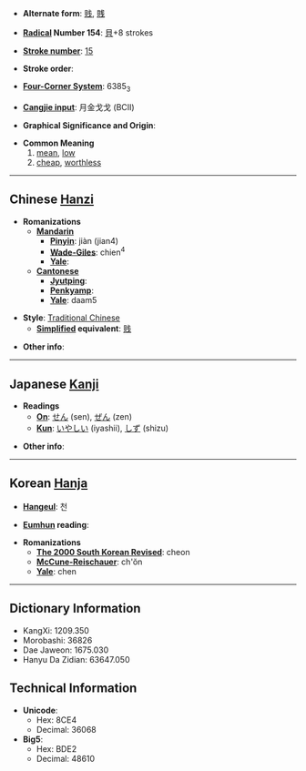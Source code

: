 * '''Alternate form''': [[贱]], [[賎]]

* '''[[Wiktionary:Chinese radical index| Radical]] Number 154''': [[Wiktionary:Chinese radical index 貝|貝]]+8 strokes

* '''[[Wiktionary:Chinese total strokes index|Stroke number]]''': [[Wiktionary:Chinese total strokes index 15|15]]

* '''Stroke order''': 

* '''[[Wiktionary:Chinese four corner index|Four-Corner System]]''': 6385<sub>3</sub>

* '''[[Wiktionary:Chinese Cangjie index|Cangjie input]]''': 月金戈戈 (BCII)

* '''Graphical Significance and Origin''': 

* '''Common Meaning'''
*#[[mean]], [[low]]
*# [[cheap]], [[worthless]]

----

== Chinese [[Hanzi]] ==

* '''Romanizations'''
** '''[[Mandarin]]'''
*** '''[[Pinyin]]''': jiàn (jian4)
*** '''[[Wade-Giles]]''': chien<sup>4</sup>
*** '''[[Yale]]''': 
** '''[[Cantonese]]'''
*** '''[[Jyutping]]''':
*** '''[[Penkyamp]]''': 
*** '''[[Yale]]''': daam5

* '''Style''': [[Traditional Chinese]] 
** '''[[Simplified Chinese|Simplified]] equivalent''': [[贱]]

* '''Other info''': 

----

== Japanese [[Kanji]] ==

* '''Readings'''
** '''[[On]]''': [[せん]] (sen), [[ぜん]] (zen)
** '''[[Kun]]''': [[いやしい]] (iyashii), [[しず]] (shizu)

* '''Other info''':  

----

== Korean [[Hanja]] ==

* '''[[Hangeul]]''': 천

* '''[[Eumhun]] reading''': 

* '''Romanizations'''
** '''[[The 2000 South Korean Revised Romanization|The 2000 South Korean Revised]]''': cheon
** '''[[McCune-Reischauer]]''': ch'ŏn
** '''[[Yale]]''': chen

----

== Dictionary Information ==

* KangXi: 1209.350
* Morobashi: 36826
* Dae Jaweon: 1675.030
* Hanyu Da Zidian: 63647.050

== Technical Information ==

* '''Unicode''':
** Hex: 8CE4
** Decimal: 36068
* '''Big5''':
** Hex: BDE2
** Decimal: 48610